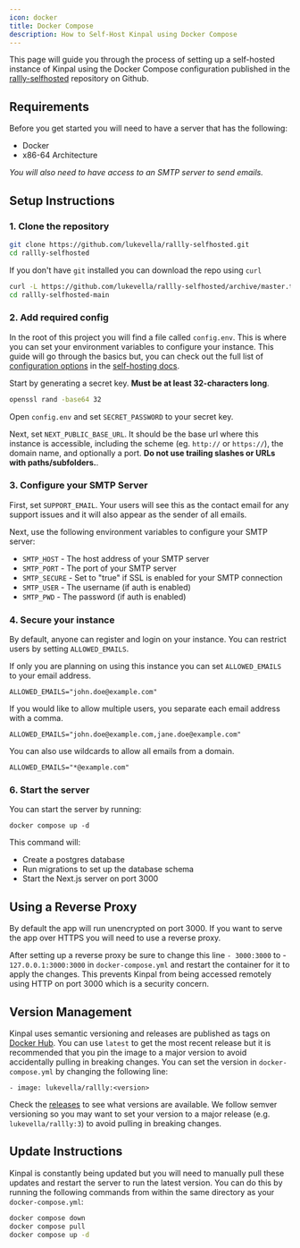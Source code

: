 ```yaml
---
icon: docker
title: Docker Compose
description: How to Self-Host Kinpal using Docker Compose
---
```


This page will guide you through the process of setting up a self-hosted instance of Kinpal using the Docker Compose configuration published in the [rallly-selfhosted](https://github.com/lukevella/rallly-selfhosted) repository on Github.

## Requirements

Before you get started you will need to have a server that has the following:

- Docker
- x86-64 Architecture

_You will also need to have access to an SMTP server to send emails._

## Setup Instructions

### 1. Clone the repository

```sh
git clone https://github.com/lukevella/rallly-selfhosted.git
cd rallly-selfhosted
```

If you don't have `git` installed you can download the repo using `curl`

```sh
curl -L https://github.com/lukevella/rallly-selfhosted/archive/master.tar.gz | tar -xz
cd rallly-selfhosted-main
```

### 2. Add required config

In the root of this project you will find a file called `config.env`.
This is where you can set your environment variables to configure your instance.
This guide will go through the basics but, you can check out the full list of [configuration options](/self-hosting/configuration-options) in the [self-hosting docs](https://support.rallly.co/self-hosting).

Start by generating a secret key. **Must be at least 32-characters long**.

```sh
openssl rand -base64 32
```

Open `config.env` and set `SECRET_PASSWORD` to your secret key.

Next, set `NEXT_PUBLIC_BASE_URL`. It should be the base url where this instance is accessible, including the scheme (eg. `http://` or `https://`), the domain name, and optionally a port. **Do not use trailing slashes or URLs with paths/subfolders.**.

### 3. Configure your SMTP Server

First, set `SUPPORT_EMAIL`. Your users will see this as the contact email for any support issues and it will also appear as the sender of all emails.

Next, use the following environment variables to configure your SMTP server:

- `SMTP_HOST` - The host address of your SMTP server
- `SMTP_PORT` - The port of your SMTP server
- `SMTP_SECURE` - Set to "true" if SSL is enabled for your SMTP connection
- `SMTP_USER` - The username (if auth is enabled)
- `SMTP_PWD` - The password (if auth is enabled)

### 4. Secure your instance

By default, anyone can register and login on your instance.
You can restrict users by setting `ALLOWED_EMAILS`.

If only you are planning on using this instance you can set `ALLOWED_EMAILS` to your email address.

```
ALLOWED_EMAILS="john.doe@example.com"
```

If you would like to allow multiple users, you separate each email address with a comma.

```
ALLOWED_EMAILS="john.doe@example.com,jane.doe@example.com"
```

You can also use wildcards to allow all emails from a domain.

```
ALLOWED_EMAILS="*@example.com"
```

### 6. Start the server

You can start the server by running:

```
docker compose up -d
```

This command will:

- Create a postgres database
- Run migrations to set up the database schema
- Start the Next.js server on port 3000

## Using a Reverse Proxy

By default the app will run unencrypted on port 3000. If you want to serve the app over HTTPS you will need to use a reverse proxy.

After setting up a reverse proxy be sure to change this line `- 3000:3000` to - `127.0.0.1:3000:3000` in `docker-compose.yml` and restart the container for it to apply the changes. This prevents Kinpal from being accessed remotely using HTTP on port 3000 which is a security concern.

## Version Management

Kinpal uses semantic versioning and releases are published as tags on [Docker Hub](https://hub.docker.com/r/lukevella/rallly).
You can use `latest` to get the most recent release but it is recommended that you pin the image to a major version to avoid accidentally pulling in breaking changes.
You can set the version in `docker-compose.yml` by changing the following line:

```
- image: lukevella/rallly:<version>
```

Check the [releases](https://github.com/lukevella/rallly/releases) to see what versions are available.
We follow semver versioning so you may want to set your version to a major release (e.g. `lukevella/rallly:3`) to avoid pulling in breaking changes.

## Update Instructions

Kinpal is constantly being updated but you will need to manually pull these updates and restart the server to run the latest version. You can do this by running the following commands from within the same directory as your `docker-compose.yml`:

```sh
docker compose down
docker compose pull
docker compose up -d
```
